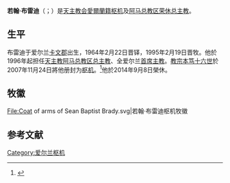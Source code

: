 {{Infobox Christian leader
| type = cardinal
| honorific-prefix =
| name             = 若翰·布雷迪<br />Seán Baptist Brady
| title            = [[天主教阿马总教区|天主教阿马总教区荣休总主教]]
| image            = [[File:Michael_Paul_Gallagher_and_Cardinal_Sean_Brady_(cropped).jpg|250px]]
| archdiocese      = 阿馬
| enthroned        = 1996年11月3日
| ended            = 2014年9月8日<ref name="resign">[https://www.bbc.co.uk/news/uk-northern-ireland-29109314 BBC News – Vatican accepts resignation of Cardinal Seán Brady, leader of Roman Catholic Church in Ireland] {{Wayback|url=https://www.bbc.co.uk/news/uk-northern-ireland-29109314 |date=20201111210708 }} (Accessed 8 September 2014)</ref>
| predecessor      = {{link-en|嘉祿·戴利|Cahal Daly}}
| successor        = {{link-en|愛德門·馬丁|Eamon Martin}}
| other_post       = 
| ordination       = 1964年2月22日
| ordained_by      = {{link-en|類斯·特拉利亞|Luigi Traglia}}
| consecration     = 1995年2月19日
| consecrated_by   = {{link-en|嘉祿·戴利|Cahal Daly}}
| cardinal         = 2007年11月24日
| created_cardinal_by = [[教宗本篤十六世|教宗本篤十六世]]
| rank             =
| birth_date       = {{Birth date and age|1939|8|16|df=y}}
| birth_place      = [[愛爾蘭|愛爾蘭]][[卡文郡|卡文郡]]{{link-en|德拉姆卡爾平|Drumcalpin}}
| death_date       =
| death_place      =
| buried           =
| nationality      = {{IRE}}
| religion         = [[羅馬天主教|羅馬天主教]]
| residence        =
| parents          =
| motto            = Jesum Christum cognoscere（去了解耶穌基督）
| coat_of_arms     = Coat of arms of Sean Baptist Brady.svg
}}
'''若翰·布雷迪'''（{{lang-en|Seán Baptist Brady}}；{{bd|1939年|8月16日}}）是[[天主教会|天主教会]][[爱尔兰人|愛爾蘭籍]][[枢机|枢机]]及[[天主教阿马总教区|阿马总教区荣休总主教]]。

== 生平 ==
布雷迪于爱尔兰[[卡文郡|卡文郡]]出生，1964年2月22日晋铎，1995年2月19日晋牧。他於1996年起担任[[天主教阿马总教区|天主教阿马总教区总主教]]、全爱尔兰[[首席主教|首席主教]]。[[教宗本笃十六世|教宗本笃十六世]]於2007年11月24日將他册封为[[枢机|枢机]]。<ref>{{cite web|url=http://zh.radiovaticana.va/storico/2007/10/17/教宗周三公开接见活动任命二十三位新枢机主教，十一月二十四日举行擢升大典/ci2-161701|title=教宗周三公开接见活动任命二十三位新枢机主教，十一月二十四日举行擢升大典|work=梵蒂冈广播电台|access-date=2021-02-15|archive-date=2018-10-05|archive-url=https://web.archive.org/web/20181005010644/http://zh.radiovaticana.va/storico/2007/10/17/%E6%95%99%E5%AE%97%E5%91%A8%E4%B8%89%E5%85%AC%E5%BC%80%E6%8E%A5%E8%A7%81%E6%B4%BB%E5%8A%A8%E4%BB%BB%E5%91%BD%E4%BA%8C%E5%8D%81%E4%B8%89%E4%BD%8D%E6%96%B0%E6%9E%A2%E6%9C%BA%E4%B8%BB%E6%95%99%EF%BC%8C%E5%8D%81%E4%B8%80%E6%9C%88%E4%BA%8C%E5%8D%81%E5%9B%9B%E6%97%A5%E4%B8%BE%E8%A1%8C%E6%93%A2%E5%8D%87%E5%A4%A7%E5%85%B8/ci2-161701|dead-url=no}}</ref>他於2014年9月8日榮休。

== 牧徽 ==
<gallery>
File:Coat of arms of Sean Baptist Brady.svg|若翰·布雷迪枢机牧徽
</gallery>

== 参考文献 ==
{{reflist}}

{{樞機團}}
{{Authority control}}
{{Catholicism-stub}}

[[Category:爱尔兰枢机|Category:爱尔兰枢机]]